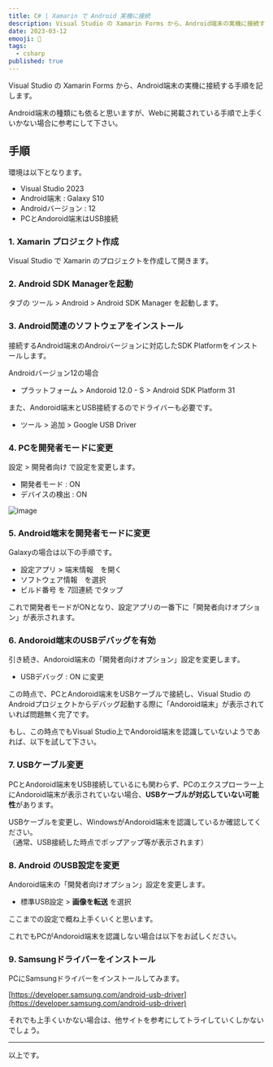 ```yaml
---
title: C# | Xamarin で Android 実機に接続
description: Visual Studio の Xamarin Forms から、Android端末の実機に接続する手順
date: 2023-03-12
emooji: 📱
tags: 
  - csharp
published: true
---
```


Visual Studio の Xamarin Forms から、Android端末の実機に接続する手順を記します。

Android端末の種類にも依ると思いますが、Webに掲載されている手順で上手くいかない場合に参考にして下さい。

## 手順

環境は以下となります。

- Visual Studio 2023
- Android端末 : Galaxy S10
- Androidバージョン : 12
- PCとAndoroid端末はUSB接続

### 1. Xamarin プロジェクト作成

Visual Studio で Xamarin のプロジェクトを作成して開きます。

### 2. Android SDK Managerを起動

タブの ツール > Android > Android SDK Manager を起動します。

### 3. Android関連のソフトウェアをインストール

接続するAndroid端末のAndroiバージョンに対応したSDK Platformをインストールします。

Androidバージョン12の場合
- プラットフォーム > Andoroid 12.0 - S > Android SDK Platform 31

また、Andoroid端末とUSB接続するのでドライバーも必要です。
- ツール > 追加 > Google USB Driver

### 4. PCを開発者モードに変更

設定 > 開発者向け で設定を変更します。
- 開発者モード : ON
- デバイスの検出 : ON

![image](/blog/35/1.png)

### 5. Android端末を開発者モードに変更

Galaxyの場合は以下の手順です。

- 設定アプリ > 端末情報　を開く
- ソフトウェア情報　を選択
- ビルド番号 を 7回連続 でタップ

これで開発者モードがONとなり、設定アプリの一番下に「開発者向けオプション」が表示されます。

### 6. Andoroid端末のUSBデバッグを有効

引き続き、Andoroid端末の「開発者向けオプション」設定を変更します。
- USBデバッグ : ON に変更

この時点で、PCとAndoroid端末をUSBケーブルで接続し、Visual Studio の Androidプロジェクトからデバッグ起動する際に「Andoroid端末」が表示されていれば問題無く完了です。

もし、この時点でもVisual Studio上でAndoroid端末を認識していないようであれば、以下を試して下さい。

### 7. USBケーブル変更

PCとAndoroid端末をUSB接続しているにも関わらず、PCのエクスプローラー上にAndoroid端末が表示されていない場合、**USBケーブルが対応していない可能性**があります。

USBケーブルを変更し、WindowsがAndoroid端末を認識しているか確認してください。  
（通常、USB接続した時点でポップアップ等が表示されます）

### 8. Android のUSB設定を変更

Andoroid端末の「開発者向けオプション」設定を変更します。
- 標準USB設定 > **画像を転送** を選択

ここまでの設定で概ね上手くいくと思います。

これでもPCがAndoroid端末を認識しない場合は以下をお試しください。

### 9. Samsungドライバーをインストール
PCにSamsungドライバーをインストールしてみます。

[https://developer.samsung.com/android-usb-driver](https://developer.samsung.com/android-usb-driver)

それでも上手くいかない場合は、他サイトを参考にしてトライしていくしかないでしょう。
___

以上です。



